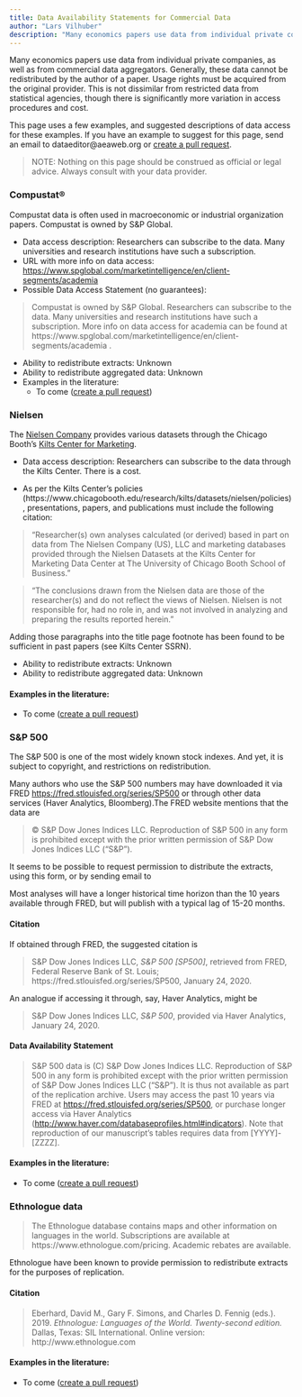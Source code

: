 ```yaml
---
title: Data Availability Statements for Commercial Data
author: "Lars Vilhuber"
description: "Many economics papers use data from individual private companies, as well as from commercial data aggregators. Generally, these data cannot be redistributed by the author of a paper. Usage rights must be acquired from the original provider. This is not dissimilar from restricted data from statistical agencies, though there is significantly more variation in access procedures and cost."
---
```


Many economics papers use data from individual private companies, as well as from commercial data aggregators. Generally, these data cannot be redistributed by the author of a paper. Usage rights must be acquired from the original provider. This is not dissimilar from restricted data from statistical agencies, though there is significantly more variation in access procedures and cost.

This page uses a few examples, and suggested descriptions of data access for these examples. If you have an example to suggest for this page, send an email to dataeditor@aeaweb.org or [create a pull request](https://github.com/social-science-data-editors/guidance/pulls/new).

> NOTE: Nothing on this page should be construed as official or legal advice. Always consult with your data provider.

### Compustat®
Compustat data is often used in macroeconomic or industrial organization papers. Compustat is owned by S&P Global.

- Data access description: Researchers can subscribe to the data. Many universities and research institutions have such a subscription. 
-  URL with more info on data access: 
[https://www.spglobal.com/marketintelligence/en/client-segments/academia](https://www.spglobal.com/marketintelligence/en/client-segments/academia)
- Possible Data Access Statement (no guarantees):

> Compustat is owned by S&P Global. Researchers can subscribe to the data. Many universities and research institutions have such a subscription. More info on data access for academia can be found at https://www.spglobal.com/marketintelligence/en/client-segments/academia .

- Ability to redistribute extracts: Unknown
- Ability to redistribute aggregated data: Unknown
- Examples in the literature:
  - To come ([create a pull request](https://github.com/social-science-data-editors/guidance/pulls/new))

### Nielsen 

The [Nielsen Company](http://www.nielsen.com/us/en.html) provides various datasets through the Chicago Booth's [Kilts Center for Marketing](https://www.chicagobooth.edu/research/kilts/).

- Data access description: Researchers can subscribe to the data through the Kilts Center. There is a cost.

- As per the Kilts Center's policies (https://www.chicagobooth.edu/research/kilts/datasets/nielsen/policies), presentations, papers, and publications must include the following citation:

>“Researcher(s) own analyses calculated (or derived) based in part on data from The Nielsen Company (US), LLC and marketing databases provided through the Nielsen Datasets at the Kilts Center for Marketing Data Center at The University of Chicago Booth School of Business.”

>“The conclusions drawn from the Nielsen data are those of the researcher(s) and do not reflect the views of Nielsen. Nielsen is not responsible for, had no role in, and was not involved in analyzing and preparing the results reported herein.”

Adding those paragraphs into the title page footnote has been found to be sufficient in past papers (see Kilts Center SSRN).

- Ability to redistribute extracts: Unknown
- Ability to redistribute aggregated data: Unknown

#### Examples in the literature:
  - To come ([create a pull request](https://github.com/social-science-data-editors/guidance/pulls/new))

### S&P 500

The S&P 500 is one of the most widely known stock indexes. And yet, it is subject to copyright, and restrictions on redistribution.

 Many authors who use the S&P 500 numbers may have downloaded it via FRED [https://fred.stlouisfed.org/series/SP500](https://fred.stlouisfed.org/series/SP500) or through other data services (Haver Analytics, Bloomberg).The FRED website mentions that the data are 
 
 > &copy; S&P Dow Jones Indices LLC. Reproduction of S&P 500 in any form is prohibited except with the prior written permission of S&P Dow Jones Indices LLC ("S&P").

It seems to be possible to request permission to distribute the extracts, using this form, or by sending email to 

Most analyses will have a longer historical time horizon than the 10 years available through FRED, but will publish with a typical lag of 15-20 months.

#### Citation

If obtained through FRED, the suggested citation is

> S&P Dow Jones Indices LLC, *S&P 500 [SP500]*, retrieved from FRED, Federal Reserve Bank of St. Louis; https://fred.stlouisfed.org/series/SP500, January 24, 2020. 

An analogue if accessing it through, say, Haver Analytics, might be

> S&P Dow Jones Indices LLC, *S&P 500*, provided via Haver Analytics, January 24, 2020. 

#### Data Availability Statement

> S&P 500 data is (C) S&P Dow Jones Indices LLC. Reproduction of S&P 500 in any form is prohibited except with the prior written permission of S&P Dow Jones Indices LLC ("S&P"). It is thus not available as part of the replication archive. Users may access the past 10 years via FRED at [https://fred.stlouisfed.org/series/SP500](https://fred.stlouisfed.org/series/SP500), or purchase longer access via Haver Analytics ([http://www.haver.com/databaseprofiles.html#indicators](http://www.haver.com/databaseprofiles.html#indicators)). Note that reproduction of our manuscript's tables requires data from [YYYY]-[ZZZZ]. 

#### Examples in the literature:

- To come ([create a pull request](https://github.com/social-science-data-editors/guidance/pulls/new))


### Ethnologue data

> The Ethnologue database contains maps and other information on languages in the world. Subscriptions are available at https://www.ethnologue.com/pricing. Academic rebates are available. 

Ethnologue have been known to provide permission to redistribute extracts for the purposes of replication. 

#### Citation

> Eberhard, David M., Gary F. Simons, and Charles D. Fennig (eds.). 2019. *Ethnologue: Languages of the World. Twenty-second edition.* Dallas, Texas: SIL International. Online version: http://www.ethnologue.com

#### Examples in the literature:

- To come ([create a pull request](https://github.com/social-science-data-editors/guidance/pulls/new))

